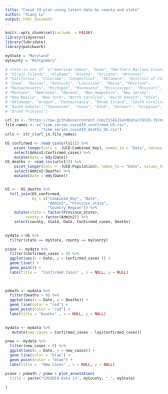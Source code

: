 ```yaml
---
title: "Covid 19 plot using latest data by county and state"
author: "Xiang Lu"
output: html_document
---
```


```r
knitr::opts_chunk$set(include  = FALSE)
library(tidyverse)
library(lubridate)
library(patchwork)
```

```r

myState = "Maryland"
myCounty = "Montgomery"

# state in one of  c("American Samoa", "Guam", "Northern Mariana Islands", "Puerto Rico", 
# "Virgin Islands", "Alabama", "Alaska", "Arizona", "Arkansas", 
# "California", "Colorado", "Connecticut", "Delaware", "District of Columbia", "Florida", "Georgia", "Hawaii", "Idaho", "Illinois", "Indiana", 
# "Iowa", "Kansas", "Kentucky", "Louisiana", "Maine", "Maryland", 
# "Massachusetts", "Michigan", "Minnesota", "Mississippi", "Missouri", 
# "Montana", "Nebraska", "Nevada", "New Hampshire", "New Jersey", 
# "New Mexico", "New York", "North Carolina", "North Dakota", "Ohio", 
# "Oklahoma", "Oregon", "Pennsylvania", "Rhode Island", "South Carolina", 
# "South Dakota", "Tennessee", "Texas", "Utah", "Vermont", "Virginia", 
# "Grand Princess")

```



```r
url_in <- "https://raw.githubusercontent.com/CSSEGISandData/COVID-19/master/csse_covid_19_data/csse_covid_19_time_series/"
file_names <- c("time_series_covid19_confirmed_US.csv",
                "time_series_covid19_deaths_US.csv")
urls <- str_c(url_in,file_names)
```

```r
US_confirmed <- read_csv(urls[1]) %>%
    pivot_longer(cols = -(UID:Combined_Key), names_to = "Date", values_to = "Confirmed_cases") %>%
    select(Admin2:Confirmed_cases) %>%
    mutate(Date = mdy(Date))
US_deaths <- read_csv(urls[2]) %>%
    pivot_longer(cols = -(UID:Population), names_to = "Date", values_to ="Deaths") %>%
    select(Admin2:Deaths) %>%
    mutate(Date = mdy(Date))



```

```r
US <-  US_deaths %>%
  full_join(US_confirmed, 
            by = c("Combined_Key", "Date", 
                   "Admin2", "Province_State", 
                   "Country_Region")) %>%
    mutate(state = factor(Province_State), 
         county = factor(Admin2)) %>%
    select(county, state, Date, Confirmed_cases, Deaths)

 
mydata <-US %>%
  filter(state == myState, county == myCounty)  

``` 

```r
pcase <- mydata %>%
  filter(Confirmed_cases > 0) %>%
  ggplot(aes(x = Date, y = Confirmed_cases )) +
  geom_line() +
  geom_point() + 
  labs(title =  "Confirmed Cases" , x = NULL, y = NULL)  
  

  
pdeath <- mydata %>%
  filter(Deaths > 0) %>%
  ggplot(aes(x = Date, y = Deaths)) +
  geom_line(color = "red") +
  geom_point(color = "red") +
  labs(title = "Deaths" , x = NULL, y = NULL)

 
mydata <- mydata %>%
   mutate(new_cases = Confirmed_cases - lag(Confirmed_cases)) 

pnew <- mydata %>%
  filter(new_cases > 0) %>%
  ggplot(aes(x = Date, y = new_cases)) +
  geom_line(color = "blue") +
  geom_point(color = "blue") +
  labs(title =  "New Cases" , x = NULL, y = NULL)

```


```r
pcase / pdeath / pnew + plot_annotation(
  title = paste("COVID19 data in", myCounty, ",", myState) 
   
)
```

